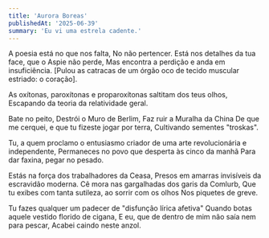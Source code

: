 ```yaml
---
title: 'Aurora Boreas'
publishedAt: '2025-06-39'
summary: 'Eu vi uma estrela cadente.'
---
```


A poesia está no que nos falta,
No não pertencer.
Está nos detalhes da tua face, que o Aspie não perde,
Mas encontra a perdição e anda em insuficiência.
[Pulou as catracas de um órgão oco de tecido muscular estriado: o coração].

As oxítonas, paroxítonas e proparoxítonas saltitam dos teus olhos,
Escapando da teoria da relatividade geral.

Bate no peito,
Destrói o Muro de Berlim,
Faz ruir a Muralha da China
De que me cerquei, e que tu fizeste jogar por terra,
Cultivando sementes "troskas".

Tu, a quem proclamo o entusiasmo criador de uma arte revolucionária e independente,
Permaneces no povo que desperta às cinco da manhã
Para dar faxina, pegar no pesado.

Estás na força dos trabalhadores da Ceasa,
Presos em amarras invisíveis da escravidão moderna.
Cê mora nas gargalhadas dos garis da Comlurb,
Que tu exibes com tanta sutileza, ao sorrir com os olhos
Nos piquetes de greve.

Tu fazes qualquer um padecer de "disfunção lírica afetiva"
Quando botas aquele vestido florido de cigana,
E eu, que de dentro de mim não saía nem para pescar,
Acabei caindo neste anzol.